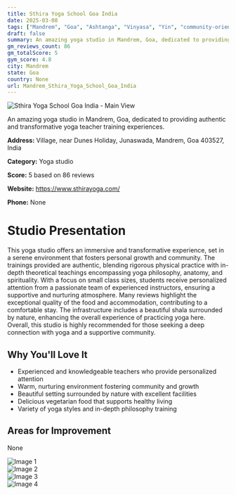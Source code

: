 ```yaml
---
title: Sthira Yoga School Goa India
date: 2025-03-08
tags: ["Mandrem", "Goa", "Ashtanga", "Vinyasa", "Yin", "community-oriented", "immersive", "Mandrem"]  
draft: false
summary: An amazing yoga studio in Mandrem, Goa, dedicated to providing authentic and transformative yoga teacher training experiences.
gm_reviews_count: 86
gm_totalScore: 5
gym_score: 4.8
city: Mandrem
state: Goa
country: None
url: Mandrem_Sthira_Yoga_School_Goa_India
---
```


<div className="aspect-[16/9] relative my-8">
  <img 
    src="https://lh5.googleusercontent.com/p/AF1QipPugKFJt1mAePYMpQuyoAQ9lkMgL48ityrmS-I4=w1920-h1080-k-no"
    alt="Sthira Yoga School Goa India - Main View"
    className="object-cover absolute inset-0 w-full h-full rounded-lg"
  />
</div>

An amazing yoga studio in Mandrem, Goa, dedicated to providing authentic and transformative yoga teacher training experiences.

**Address:** Village, near Dunes Holiday, Junaswada, Mandrem, Goa 403527, India

**Category:** Yoga studio

**Score:** 5 based on 86 reviews

**Website:** https://www.sthirayoga.com/

**Phone:** None

# Studio Presentation

This yoga studio offers an immersive and transformative experience, set in a serene environment that fosters personal growth and community. The trainings provided are authentic, blending rigorous physical practice with in-depth theoretical teachings encompassing yoga philosophy, anatomy, and spirituality. With a focus on small class sizes, students receive personalized attention from a passionate team of experienced instructors, ensuring a supportive and nurturing atmosphere. Many reviews highlight the exceptional quality of the food and accommodation, contributing to a comfortable stay. The infrastructure includes a beautiful shala surrounded by nature, enhancing the overall experience of practicing yoga here. Overall, this studio is highly recommended for those seeking a deep connection with yoga and a supportive community.

## Why You'll Love It

- Experienced and knowledgeable teachers who provide personalized attention
- Warm, nurturing environment fostering community and growth
- Beautiful setting surrounded by nature with excellent facilities
- Delicious vegetarian food that supports healthy living
- Variety of yoga styles and in-depth philosophy training

## Areas for Improvement

None

<div className="grid grid-cols-1 xl:grid-cols-2 gap-4 my-8">
<div className="aspect-[4/3] relative"><img src="https://lh3.googleusercontent.com/p/AF1QipPd-p7D5kJWQqtqhcE5NPDLVb_5TnVz2Jnn_hpS=w1920-h1080-k-no" alt="Image 1" className="object-cover absolute inset-0 w-full h-full rounded-lg" /></div>
<div className="aspect-[4/3] relative"><img src="https://lh5.googleusercontent.com/p/AF1QipNROmuLBClya9ugEi8dMKeDWAa0S_FBQnLww5qf=w1920-h1080-k-no" alt="Image 2" className="object-cover absolute inset-0 w-full h-full rounded-lg" /></div>
<div className="aspect-[4/3] relative"><img src="https://lh5.googleusercontent.com/p/AF1QipMD7IRTOGck_XTECX6K0_2jRQ2tckMFckEAB8B-=w1920-h1080-k-no" alt="Image 3" className="object-cover absolute inset-0 w-full h-full rounded-lg" /></div>
<div className="aspect-[4/3] relative"><img src="https://lh5.googleusercontent.com/p/AF1QipOBu3tG3VYkVCvpgRdL1982YIuTKraHsUO44WzL=w1920-h1080-k-no" alt="Image 4" className="object-cover absolute inset-0 w-full h-full rounded-lg" /></div>
</div>
